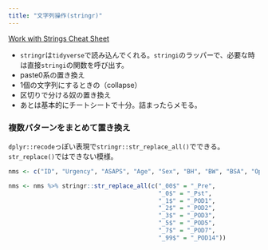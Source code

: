 ```yaml
---
title: "文字列操作(stringr)"
---
```


[Work with Strings Cheat Sheet](https://github.com/rstudio/cheatsheets/raw/master/strings.pdf)

- `stringr`は`tidyverse`で読み込んでくれる。`stringi`のラッパーで、必要な時は直接`stringi`の関数を呼び出す。
- paste0系の置き換え
- 1個の文字列にするときの（collapse）
- 区切りで分ける奴の置き換え
- あとは基本的にチートシートで十分。詰まったらメモる。

### 複数パターンをまとめて置き換え

`dplyr::recode`っぽい表現で`stringr::str_replace_all()`でできる。`str_replace()`ではできない模様。

```r
nms <- c("ID", "Urgency", "ASAPS", "Age", "Sex", "BH", "BW", "BSA", "Operation_time", "Anesthesia_time", "EBL", "Urine", "Transfusion", "Crystaloid", "colloid", "Compli","TBil_Pre", "APTT_Pre", "PTINR_Pre", "Fbg_Pre", "Hb_Pre", "Plt_Pre", "TBil_Pst", "APTT_Pst", "PTINR_Pst", "Fbg_Pst", "Hb_Pst", "Plt_Pst", "TBil_POD1", "APTT_POD1", "PTINR_POD1", "Fbg_POD1", "Hb_POD1", "Plt_POD1", "TBil_POD2", "APTT_POD2", "PTINR_POD2", "Fbg_POD2", "Hb_POD2", "Plt_POD2", "TBil_POD3", "APTT_POD3", "PTINR_POD3", "Fbg_POD3", "Hb_POD3", "Plt_POD3", "TBil_POD5", "APTT_POD5", "PTINR_POD5", "Fbg_POD5", "Hb_POD5", "Plt_POD5", "TBil_POD7", "APTT_POD7", "PTINR_POD7", "Fbg_POD7", "Hb_POD7", "Plt_POD7", "TBil_POD14", "APTT_POD14", "PTINR_POD14", "Fbg_POD14", "Hb_POD14", "Plt_POD14")

nms <- nms %>% stringr::str_replace_all(c("_00$" = "_Pre",
                                          "_0$" = "_Pst",
                                          "_1$" = "_POD1",
                                          "_2$" = "_POD2",
                                          "_3$" = "_POD3",
                                          "_5$" = "_POD5",
                                          "_7$" = "_POD7",
                                          "_99$" = "_POD14"))
```

